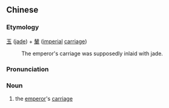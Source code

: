 {{also|玉辇}}
==Chinese==
{{zh-forms|s=玉辇}}

===Etymology===
[[玉]] ([[jade]]) + [[輦]] ([[imperial]] [[carriage]])
: The emperor's carriage was supposedly inlaid with jade.

===Pronunciation===
{{zh-pron
|m=yùniǎn
|cat=n
}}

===Noun===
{{zh-noun}}

# {{lb|zh|archaic}} the [[emperor]]'s [[carriage]]